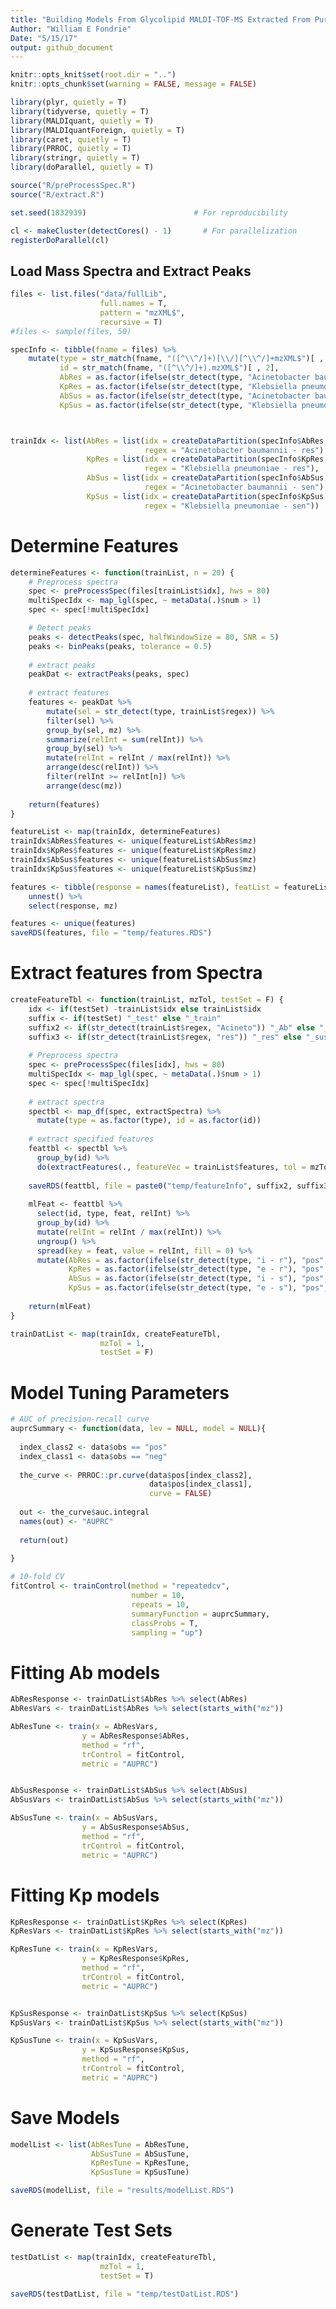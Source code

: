 ```yaml
---
title: "Building Models From Glycolipid MALDI-TOF-MS Extracted From Pure Culture"
Author: "William E Fondrie"
Date: "5/15/17"
output: github_document
---
```



```r
knitr::opts_knit$set(root.dir = "..")
knitr::opts_chunk$set(warning = FALSE, message = FALSE)
```

```r
library(plyr, quietly = T)
library(tidyverse, quietly = T)
library(MALDIquant, quietly = T)
library(MALDIquantForeign, quietly = T)
library(caret, quietly = T)
library(PRROC, quietly = T)
library(stringr, quietly = T)
library(doParallel, quietly = T)

source("R/preProcessSpec.R")
source("R/extract.R")

set.seed(1832939)                        # For reproducibility

cl <- makeCluster(detectCores() - 1)       # For parallelization
registerDoParallel(cl)
```


## Load Mass Spectra and Extract Peaks
```r
files <- list.files("data/fullLib", 
                    full.names = T, 
                    pattern = "mzXML$",
                    recursive = T)
#files <- sample(files, 50)

specInfo <- tibble(fname = files) %>%
    mutate(type = str_match(fname, "([^\\^/]+)[\\/][^\\^/]+mzXML$")[ , 2],
           id = str_match(fname, "([^\\^/]+).mzXML$")[ , 2],
           AbRes = as.factor(ifelse(str_detect(type, "Acinetobacter baumannii - res"), "pos", "neg")),
           KpRes = as.factor(ifelse(str_detect(type, "Klebsiella pneumoniae - res"), "pos", "neg")),
           AbSus = as.factor(ifelse(str_detect(type, "Acinetobacter baumannii - sen"), "pos", "neg")),
           KpSus = as.factor(ifelse(str_detect(type, "Klebsiella pneumoniae - sen"), "pos", "neg")))



trainIdx <- list(AbRes = list(idx = createDataPartition(specInfo$AbRes, p = 0.6, list = F),
                              regex = "Acinetobacter baumannii - res"),
                 KpRes = list(idx = createDataPartition(specInfo$KpRes, p = 0.6, list = F),
                              regex = "Klebsiella pneumoniae - res"),
                 AbSus = list(idx = createDataPartition(specInfo$AbSus, p = 0.6, list = F),
                              regex = "Acinetobacter baumannii - sen"),
                 KpSus = list(idx = createDataPartition(specInfo$KpSus, p = 0.6, list = F),
                              regex = "Klebsiella pneumoniae - sen"))

```

# Determine Features
```r
determineFeatures <- function(trainList, n = 20) {
    # Preprocess spectra
    spec <- preProcessSpec(files[trainList$idx], hws = 80)
    multiSpecIdx <- map_lgl(spec, ~ metaData(.)$num > 1)
    spec <- spec[!multiSpecIdx]

    # Detect peaks
    peaks <- detectPeaks(spec, halfWindowSize = 80, SNR = 5)
    peaks <- binPeaks(peaks, tolerance = 0.5)
    
    # extract peaks
    peakDat <- extractPeaks(peaks, spec)
    
    # extract features
    features <- peakDat %>%
        mutate(sel = str_detect(type, trainList$regex)) %>%
        filter(sel) %>%
        group_by(sel, mz) %>%
        summarize(relInt = sum(relInt)) %>%
        group_by(sel) %>%
        mutate(relInt = relInt / max(relInt)) %>%
        arrange(desc(relInt)) %>%
        filter(relInt >= relInt[n]) %>%
        arrange(desc(mz))
    
    return(features)
}

featureList <- map(trainIdx, determineFeatures)
trainIdx$AbRes$features <- unique(featureList$AbRes$mz)
trainIdx$KpRes$features <- unique(featureList$KpRes$mz)
trainIdx$AbSus$features <- unique(featureList$AbSus$mz)
trainIdx$KpSus$features <- unique(featureList$KpSus$mz)

features <- tibble(response = names(featureList), featList = featureList) %>%
    unnest() %>%
    select(response, mz)

features <- unique(features)
saveRDS(features, file = "temp/features.RDS")
```

# Extract features from Spectra
```r
createFeatureTbl <- function(trainList, mzTol, testSet = F) {
    idx <- if(testSet) -trainList$idx else trainList$idx
    suffix <- if(testSet) "_test" else "_train"
    suffix2 <- if(str_detect(trainList$regex, "Acineto")) "_Ab" else "_Kp"
    suffix3 <- if(str_detect(trainList$regex, "res")) "_res" else "_sus"
    
    # Preprocess spectra
    spec <- preProcessSpec(files[idx], hws = 80)
    multiSpecIdx <- map_lgl(spec, ~ metaData(.)$num > 1)
    spec <- spec[!multiSpecIdx]
    
    # extract spectra 
    spectbl <- map_df(spec, extractSpectra) %>% 
      mutate(type = as.factor(type), id = as.factor(id))
    
    # extract specified features
    feattbl <- spectbl %>%
      group_by(id) %>%
      do(extractFeatures(., featureVec = trainList$features, tol = mzTol))
    
    saveRDS(feattbl, file = paste0("temp/featureInfo", suffix2, suffix3, suffix))
    
    mlFeat <- feattbl %>%
      select(id, type, feat, relInt) %>%
      group_by(id) %>%
      mutate(relInt = relInt / max(relInt)) %>%
      ungroup() %>%
      spread(key = feat, value = relInt, fill = 0) %>%
      mutate(AbRes = as.factor(ifelse(str_detect(type, "i - r"), "pos", "neg")),
             KpRes = as.factor(ifelse(str_detect(type, "e - r"), "pos", "neg")),
             AbSus = as.factor(ifelse(str_detect(type, "i - s"), "pos", "neg")),
             KpSus = as.factor(ifelse(str_detect(type, "e - s"), "pos", "neg")))
    
    return(mlFeat)
}

trainDatList <- map(trainIdx, createFeatureTbl, 
                    mzTol = 1,
                    testSet = F)

```


# Model Tuning Parameters
```r
# AUC of precision-recall curve
auprcSummary <- function(data, lev = NULL, model = NULL){
  
  index_class2 <- data$obs == "pos"
  index_class1 <- data$obs == "neg"
  
  the_curve <- PRROC::pr.curve(data$pos[index_class2],
                               data$pos[index_class1],
                               curve = FALSE)
  
  out <- the_curve$auc.integral
  names(out) <- "AUPRC"
  
  return(out)
  
}

# 10-fold CV
fitControl <- trainControl(method = "repeatedcv",
                           number = 10,
                           repeats = 10,
                           summaryFunction = auprcSummary,
                           classProbs = T,
                           sampling = "up")
```

# Fitting Ab models
```r
AbResResponse <- trainDatList$AbRes %>% select(AbRes)
AbResVars <- trainDatList$AbRes %>% select(starts_with("mz"))

AbResTune <- train(x = AbResVars,
                y = AbResResponse$AbRes,
                method = "rf",
                trControl = fitControl,
                metric = "AUPRC")


AbSusResponse <- trainDatList$AbSus %>% select(AbSus)
AbSusVars <- trainDatList$AbSus %>% select(starts_with("mz"))

AbSusTune <- train(x = AbSusVars,
                y = AbSusResponse$AbSus,
                method = "rf",
                trControl = fitControl,
                metric = "AUPRC")
```

# Fitting Kp models
```r
KpResResponse <- trainDatList$KpRes %>% select(KpRes)
KpResVars <- trainDatList$KpRes %>% select(starts_with("mz"))

KpResTune <- train(x = KpResVars,
                y = KpResResponse$KpRes,
                method = "rf",
                trControl = fitControl,
                metric = "AUPRC")


KpSusResponse <- trainDatList$KpSus %>% select(KpSus)
KpSusVars <- trainDatList$KpSus %>% select(starts_with("mz"))

KpSusTune <- train(x = KpSusVars,
                y = KpSusResponse$KpSus,
                method = "rf",
                trControl = fitControl,
                metric = "AUPRC")
```

# Save Models
```r
modelList <- list(AbResTune = AbResTune, 
                  AbSusTune = AbSusTune, 
                  KpResTune = KpResTune, 
                  KpSusTune = KpSusTune)

saveRDS(modelList, file = "results/modelList.RDS")

```


# Generate Test Sets
```r
testDatList <- map(trainIdx, createFeatureTbl, 
                    mzTol = 1,
                    testSet = T)

saveRDS(testDatList, file = "temp/testDatList.RDS")
```

